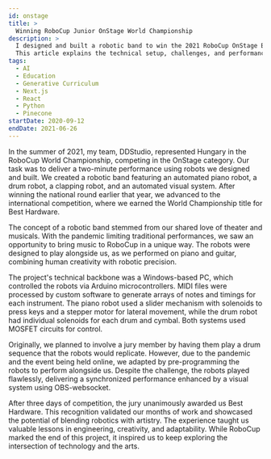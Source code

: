 ```yaml
---
id: onstage
title: >
  Winning RoboCup Junior OnStage World Championship
description: >
  I designed and built a robotic band to win the 2021 RoboCup OnStage Best Hardware award.
  This article explains the technical setup, challenges, and performance that led to my team's success.
tags:
  - AI
  - Education
  - Generative Curriculum
  - Next.js
  - React
  - Python
  - Pinecone
startDate: 2020-09-12
endDate: 2021-06-26
---
```


In the summer of 2021, my team, DDStudio, represented Hungary in the RoboCup World Championship, competing in the OnStage category. Our task was to deliver a two-minute performance using robots we designed and built. We created a robotic band featuring an automated piano robot, a drum robot, a clapping robot, and an automated visual system. After winning the national round earlier that year, we advanced to the international competition, where we earned the World Championship title for Best Hardware.

The concept of a robotic band stemmed from our shared love of theater and musicals. With the pandemic limiting traditional performances, we saw an opportunity to bring music to RoboCup in a unique way. The robots were designed to play alongside us, as we performed on piano and guitar, combining human creativity with robotic precision.

The project's technical backbone was a Windows-based PC, which controlled the robots via Arduino microcontrollers. MIDI files were processed by custom software to generate arrays of notes and timings for each instrument. The piano robot used a slider mechanism with solenoids to press keys and a stepper motor for lateral movement, while the drum robot had individual solenoids for each drum and cymbal. Both systems used MOSFET circuits for control.

Originally, we planned to involve a jury member by having them play a drum sequence that the robots would replicate. However, due to the pandemic and the event being held online, we adapted by pre-programming the robots to perform alongside us. Despite the challenge, the robots played flawlessly, delivering a synchronized performance enhanced by a visual system using OBS-websocket.

After three days of competition, the jury unanimously awarded us Best Hardware. This recognition validated our months of work and showcased the potential of blending robotics with artistry. The experience taught us valuable lessons in engineering, creativity, and adaptability. While RoboCup marked the end of this project, it inspired us to keep exploring the intersection of technology and the arts.
